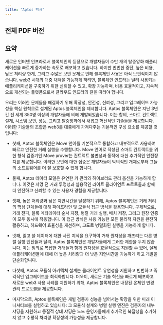```yaml
---
title: "Aptos 백서"
---
```



## 전체 PDF 버전

<CardGrid>
  <LinkCard href="https://aptosfoundation.org/whitepaper/aptos-whitepaper_en.pdf" title="🇺🇸 English (en-US) ↗" description="영어로 된 원본 Aptos 백서 PDF" target="_blank" />

  <LinkCard href="https://aptosfoundation.org/whitepaper/aptos-whitepaper_ko.pdf" title="🇰🇷 한국어 Korean (ko-KR) ↗" description="한국어로 번역된 Aptos 백서 PDF" target="_blank" />

  <LinkCard href="https://aptosfoundation.org/whitepaper/aptos-whitepaper_ja.pdf" title="🇯🇵 日本語 Japanese (ja-JP) ↗" description="일본어로 번역된 Aptos 백서 PDF" target="_blank" />

  <LinkCard href="https://aptosfoundation.org/whitepaper/aptos-whitepaper_es.pdf" title="🇪🇸 Español Spanish (es-ES) ↗" description="스페인어로 번역된 Aptos 백서 PDF" target="_blank" />
</CardGrid>

## 요약

새로운 인터넷 인프라로서 블록체인의 등장으로 개발자들이 수만 개의 탈중앙화 애플리케이션을 빠르게 증가하는 속도로 배포하고 있습니다.
하지만 빈번한 중단, 높은 비용, 낮은 처리량 한계, 그리고 수많은 보안 문제로 인해 블록체인 사용은 아직 보편적이지 않습니다. web3 시대의 대중 채택을 가능하게 하려면, 블록체인 인프라는 널리 사용되는 애플리케이션을 구축하기 위한 신뢰할 수 있고, 확장 가능하며, 비용 효율적이고, 지속적으로 개선되는 플랫폼으로서 클라우드 인프라의 길을 따라야 합니다.

우리는 이러한 문제들을 해결하기 위해 확장성, 안전성, 신뢰성, 그리고 업그레이드 가능성을 핵심 원칙으로 설계된 Aptos 블록체인을 제시합니다. Aptos 블록체인은 지난 3년간 전 세계 350명 이상의 개발자들에 의해 개발되었습니다. 이는 합의, 스마트 컨트랙트 설계, 시스템 보안, 성능, 그리고 탈중앙화에서 새롭고 혁신적인 기술들을 제공합니다. 이러한 기술들의 조합은 web3를 대중에게 가져다주는 기본적인 구성 요소를 제공할 것입니다:

- 첫째, Aptos 블록체인은 Move 언어를 기본적으로 통합하고 내부적으로 사용하여 빠르고 안전한 거래 실행을 수행합니다. Move 언어로 작성된 스마트 컨트랙트를 위한 형식 검증기인 Move prover는 컨트랙트 불변성과 동작에 대한 추가적인 안전장치를 제공합니다. 이러한 보안에 대한 집중은 개발자들이 악의적인 개체로부터 그들의 소프트웨어를 더 잘 보호할 수 있게 합니다.

- 둘째, Aptos 데이터 모델은 유연한 키 관리와 하이브리드 관리 옵션을 가능하게 합니다. 이것은 서명 전 거래 투명성과 실용적인 라이트 클라이언트 프로토콜과 함께 더 안전하고 신뢰할 수 있는 사용자 경험을 제공합니다.

- 셋째, 높은 처리량과 낮은 지연시간을 달성하기 위해, Aptos 블록체인은 거래 처리의 핵심 단계들에 대해 파이프라인 및 모듈식 접근 방식을 활용합니다. 구체적으로, 거래 전파, 블록 메타데이터 순서 지정, 병렬 거래 실행, 배치 저장, 그리고 원장 인증이 모두 동시에 작동합니다. 이 접근 방식은 사용 가능한 모든 물리적 자원을 완전히 활용하고, 하드웨어 효율성을 개선하며, 고도로 병렬화된 실행을 가능하게 합니다.

- 넷째, 읽고 쓸 데이터에 대한 사전 지식을 요구하여 거래 원자성을 깨뜨리는 다른 병렬 실행 엔진들과 달리, Aptos 블록체인은 개발자들에게 그러한 제한을 두지 않습니다. 이는 임의로 복잡한 거래들과 함께 원자성을 효율적으로 지원할 수 있어, 실제 애플리케이션들에 대해 더 높은 처리량과 더 낮은 지연시간을 가능하게 하고 개발을 단순화합니다.

- 다섯째, Aptos 모듈식 아키텍처 설계는 클라이언트 유연성을 지원하고 빈번하고 즉각적인 업그레이드를 최적화합니다. 더욱이, 새로운 기술 혁신을 빠르게 배포하고 새로운 web3 사용 사례를 지원하기 위해, Aptos 블록체인은 내장된 온체인 변경 관리 프로토콜을 제공합니다.

- 마지막으로, Aptos 블록체인은 개별 검증자 성능을 넘어서는 확장을 위한 미래 이니셔티브를 실험하고 있습니다: 그 모듈식 설계와 병렬 실행 엔진은 검증자의 내부 샤딩을 지원하고 동질적 상태 샤딩은 노드 운영자들에게 추가적인 복잡성을 추가하지 않고 수평적 처리량 확장성의 가능성을 제공합니다.
